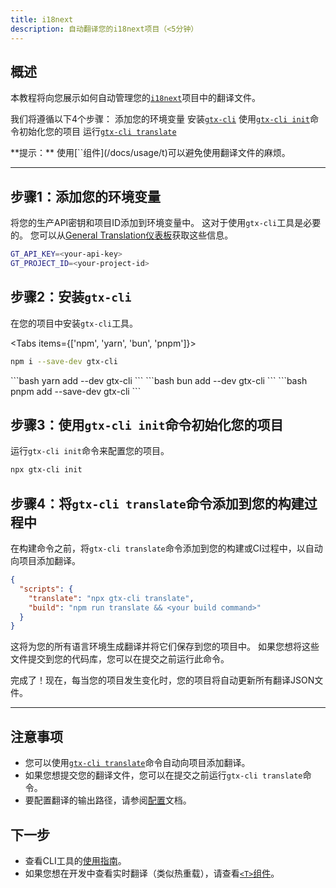 ```yaml
---
title: i18next
description: 自动翻译您的i18next项目（<5分钟）
---
```


## 概述

本教程将向您展示如何自动管理您的[`i18next`](https://i18next.com/)项目中的翻译文件。


我们将遵循以下4个步骤：
<Steps>
  <Step>
    添加您的环境变量
  </Step>
  <Step>
    安装[`gtx-cli`](/docs/cli)
  </Step>
  <Step>
    使用[`gtx-cli init`](/docs/cli/init)命令初始化您的项目
  </Step>
  <Step>
    运行[`gtx-cli translate`](/docs/cli/translate#translate-json)
  </Step>
</Steps>

<Callout>
  **提示：**
  使用[`<T>`组件](/docs/usage/t)可以避免使用翻译文件的麻烦。
</Callout>

---

## 步骤1：添加您的环境变量

将您的生产API密钥和项目ID添加到环境变量中。
这对于使用`gtx-cli`工具是必要的。
您可以从[General Translation仪表板](https://generaltranslation.com/dashboard)获取这些信息。

```bash title=".env"
GT_API_KEY=<your-api-key>
GT_PROJECT_ID=<your-project-id>
```

## 步骤2：安装`gtx-cli`

在您的项目中安装`gtx-cli`工具。

<Tabs items={['npm', 'yarn', 'bun', 'pnpm']}>
  <Tab value="npm">
  ```bash 
  npm i --save-dev gtx-cli
  ``` 
  </Tab>
  <Tab value="yarn">
  ```bash 
  yarn add --dev gtx-cli
  ```
  </Tab>

  <Tab value="bun">
  ```bash 
  bun add --dev gtx-cli
  ```
  </Tab>
  <Tab value="pnpm">
  ```bash 
  pnpm add --save-dev gtx-cli
  ```
  </Tab>
</Tabs>

## 步骤3：使用`gtx-cli init`命令初始化您的项目

运行`gtx-cli init`命令来配置您的项目。

```bash
npx gtx-cli init
```

## 步骤4：将`gtx-cli translate`命令添加到您的构建过程中

在构建命令之前，将`gtx-cli translate`命令添加到您的构建或CI过程中，以自动向项目添加翻译。

```json title="package.json"
{
  "scripts": {
    "translate": "npx gtx-cli translate",
    "build": "npm run translate && <your build command>"
  }
}
```
这将为您的所有语言环境生成翻译并将它们保存到您的项目中。
如果您想将这些文件提交到您的代码库，您可以在提交之前运行此命令。


完成了！现在，每当您的项目发生变化时，您的项目将自动更新所有翻译JSON文件。

---

## 注意事项
 * 您可以使用[`gtx-cli translate`](/docs/cli/translate#translate-json)命令自动向项目添加翻译。
 * 如果您想提交您的翻译文件，您可以在提交之前运行`gtx-cli translate`命令。
 * 要配置翻译的输出路径，请参阅[配置](/docs/cli/reference/config)文档。

## 下一步
 * 查看CLI工具的[使用指南](/docs/cli/reference/usage)。
 * 如果您想在开发中查看实时翻译（类似热重载），请查看[`<T>`组件](/docs/usage/t)。